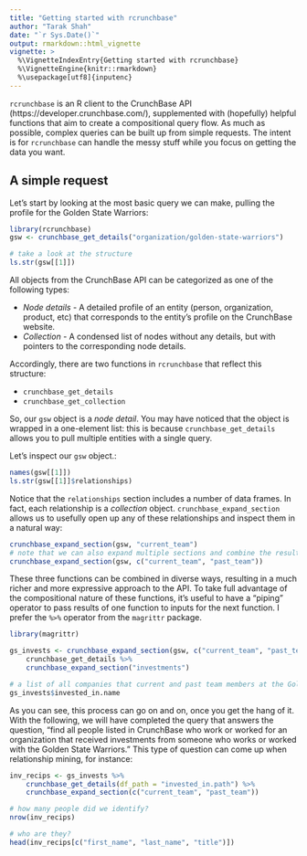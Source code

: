 ```yaml
---
title: "Getting started with rcrunchbase"
author: "Tarak Shah"
date: "`r Sys.Date()`"
output: rmarkdown::html_vignette
vignette: >
  %\VignetteIndexEntry{Getting started with rcrunchbase}
  %\VignetteEngine{knitr::rmarkdown}
  %\usepackage[utf8]{inputenc}
---
```


`rcrunchbase` is an R client to the CrunchBase API (https://developer.crunchbase.com/), supplemented with (hopefully) helpful functions that aim to create a compositional query flow. As much as possible, complex queries can be built up from simple requests. The intent is for `rcrunchbase` can handle the messy stuff while you focus on getting the data you want.

## A simple request
Let's start by looking at the most basic query we can make, pulling the profile for the Golden State Warriors:

```r
library(rcrunchbase)
gsw <- crunchbase_get_details("organization/golden-state-warriors")

# take a look at the structure
ls.str(gsw[[1]])
```

All objects from the CrunchBase API can be categorized as one of the following types:

* _Node details_ - A detailed profile of an entity (person, organization, product, etc) that corresponds to the entity's profile on the CrunchBase website.
* _Collection_ - A condensed list of nodes without any details, but with pointers to the corresponding node details.

Accordingly, there are two functions in `rcrunchbase` that reflect this structure:

* `crunchbase_get_details`
* `crunchbase_get_collection`

So, our `gsw` object is a *node detail*. You may have noticed that the object is wrapped in a one-element list: this is because `crunchbase_get_details` allows you to pull multiple entities with a single query. 

Let's inspect our `gsw` object.:
```r
names(gsw[[1]])
ls.str(gsw[[1]]$relationships)
```

Notice that the `relationships` section includes a number of data frames. In fact, each relationship is a _collection_ object. `crunchbase_expand_section` allows us to usefully open up any of these relationships and inspect them in a natural way:

```r
crunchbase_expand_section(gsw, "current_team")
# note that we can also expand multiple sections and combine the results:
crunchbase_expand_section(gsw, c("current_team", "past_team"))
```

These three functions can be combined in diverse ways, resulting in a much richer and more expressive approach to the API. To take full advantage of the compositional nature of these functions, it's useful to have a "piping" operator to pass results of one function to inputs for the next function. I prefer the `%>%` operator from the `magrittr` package.

```r
library(magrittr)

gs_invests <- crunchbase_expand_section(gsw, c("current_team", "past_team")) %>%
    crunchbase_get_details %>%
    crunchbase_expand_section("investments")

# a list of all companies that current and past team members at the Golden State Warriors have invested in:
gs_invests$invested_in.name
```

As you can see, this process can go on and on, once you get the hang of it. With the following, we will have completed the query that answers the question, "find all people listed in CrunchBase who work or worked for an organization that received investments from someone who works or worked with the Golden State Warriors." This type of question can come up when relationship mining, for instance:

```r
inv_recips <- gs_invests %>% 
    crunchbase_get_details(df_path = "invested_in.path") %>% 
    crunchbase_expand_section(c("current_team", "past_team"))

# how many people did we identify?
nrow(inv_recips)

# who are they?
head(inv_recips[c("first_name", "last_name", "title")])
```
